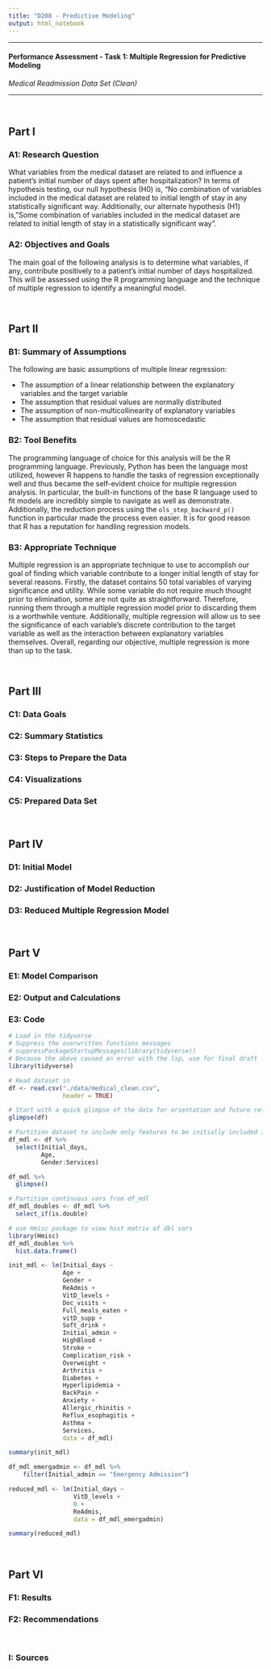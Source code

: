 ```yaml
---
title: "D208 - Predictive Modeling"
output: html_notebook
---
```

___

#### **Performance Assessment - Task 1: Multiple Regression for Predictive Modeling**
*Medical Readmission Data Set (Clean)*

___ 


</br>


## Part I

### A1: Research Question
What variables from the medical dataset are related to and influence a patient's initial number of days spent after hospitalization? In terms of hypothesis testing, our null hypothesis (H0) is, "No combination of variables included in the medical dataset are related to initial length of stay in any statistically significant way. Additionally, our alternate hypothesis (H1) is, "Some combination of variables included in the medical dataset are related to initial length of stay in a statistically significant way". 

### A2: Objectives and Goals
The main goal of the following analysis is to determine what variables, if any, contribute positively to a patient's initial number of days hospitalized. This will be assessed using the R programming language and the technique of multiple regression to identify a meaningful model.

</br>


## Part II

### B1: Summary of Assumptions
The following are basic assumptions of multiple linear regression:

- The assumption of a linear relationship between the explanatory variables and the target variable
- The assumption that residual values are normally distributed
- The assumption of non-multicollinearity of explanatory variables
- The assumption that residual values are homoscedastic

### B2: Tool Benefits
The programming language of choice for this analysis will be the R programming language. Previously, Python has been the language most utilized, however R happens to handle the tasks of regression exceptionally well and thus became the self-evident choice for multiple regression analysis. In particular, the built-in functions of the base R language used to fit models are incredibly simple to navigate as well as demonstrate. Additionally, the reduction process using the `ols_step_backward_p()` function in particular made the process even easier. It is for good reason that R has a reputation for handling regression models.

### B3: Appropriate Technique
Multiple regression is an appropriate technique to use to accomplish our goal of finding which variable contribute to a longer initial length of stay for several reasons. Firstly, the dataset contains 50 total variables of varying significance and utility. While some variable do not require much thought prior to elimination, some are not quite as straightforward. Therefore, running them through a multiple regression model prior to discarding them is a worthwhile venture. Additionally, multiple regression will allow us to see the significance of each variable's discrete contribution to the target variable as well as the interaction between explanatory variables themselves. Overall, regarding our objective, multiple regression is more than up to the task.

</br>


## Part III

### C1: Data Goals

### C2: Summary Statistics

### C3: Steps to Prepare the Data

### C4: Visualizations

### C5: Prepared Data Set


</br>


## Part IV

### D1: Initial Model

### D2: Justification of Model Reduction

### D3: Reduced Multiple Regression Model


</br>


## Part V

### E1: Model Comparison

### E2: Output and Calculations

### E3: Code
```r
# Load in the tidyverse
# Suppress the overwritten functions messages
# suppressPackageStartupMessages(library(tidyverse))
# Because the above caused an error with the lsp, use for final draft
library(tidyverse)
```

```r
# Read dataset in
df <- read.csv("./data/medical_clean.csv",
               header = TRUE)
```

```r
# Start with a quick glimpse of the data for orientation and future reference
glimpse(df)
```

```r
# Partition dataset to include only features to be initially included in model
df_mdl <- df %>%
  select(Initial_days,
         Age,
         Gender:Services)
```

```r
df_mdl %>%
  glimpse()
```

```r
# Partition continuous vars from df_mdl
df_mdl_doubles <- df_mdl %>%
  select_if(is.double)
```

```r
# use Hmisc package to view hist matrix of dbl vars
library(Hmisc)
df_mdl_doubles %>%
  hist.data.frame()
```

```r
init_mdl <- lm(Initial_days ~
               Age +
               Gender +
               ReAdmis +
               VitD_levels +
               Doc_visits +
               Full_meals_eaten +
               vitD_supp +
               Soft_drink +
               Initial_admin +
               HighBlood +
               Stroke +
               Complication_risk +
               Overweight +
               Arthritis +
               Diabetes +
               Hyperlipidemia +
               BackPain +
               Anxiety +
               Allergic_rhinitis +
               Reflux_esophagitis +
               Asthma +
               Services,
               data = df_mdl)

summary(init_mdl)
```

```r
df_mdl_emergadmin <- df_mdl %>%
    filter(Initial_admin == "Emergency Admission")
```

```r
reduced_mdl <- lm(Initial_days ~
                  VitD_levels +
                  0 +
                  ReAdmis,
                  data = df_mdl_emergadmin)

summary(reduced_mdl)
```


</br>


## Part VI

### F1: Results

### F2: Recommendations


</br>


### I: Sources

